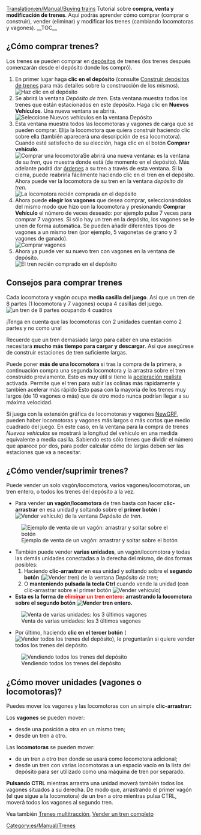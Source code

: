 [[Translation:en/Manual/Buying trains]]
{{es/Manual/Tutorial/Tutorial}}
Tutorial sobre '''compra, venta y modificación de trenes'''. Aquí podrás aprender cómo comprar (comprar o construir), vender (eliminar) y modificar los trenes (cambiando locomotoras y vagones).
__TOC__ 
==¿Cómo comprar trenes?==
Los trenes se pueden comprar en [[es/Manual/Depósitos|depósitos]] de trenes (los trenes después comenzarán desde el depósito donde los compró).
#En primer lugar haga '''clic en el depósito''' (consulte [[es/Manual/Construir depósitos de trenes|Construir depósitos de trenes]] para más detalles sobre la construcción de los mismos).<br/>[[File:en/Manual/BuildTrainTutorial1.png|none|frame|Haz clic en el depósito]]
#Se abrirá la ventana ''Depósito de tren''. Esta ventana muestra todos los trenes que están estacionados en este depósito. Haga clic en '''Nuevos Vehículos'''. Una nueva ventana se abrirá.<br/>[[File:es/Manual/BuildTrainTutorial2.png|none|frame|Seleccione Nuevos vehículos en la ventana Depósito]]
#Esta ventana muestra todos las locomotoras y vagones de carga que se pueden comprar. Elija la locomotora que quiera construir haciendo clic sobre ella (también aparecerá una descripción de esa locomotora). Cuando esté satisfecho de su elección, haga clic en el botón '''Comprar vehículo'''.<br/>[[File:es/Manual/BuildTrainTutorial3.png|none|frame|Comprar una locomotora]]Se abrirá una nueva ventana: es la ventana de su ''tren'', que muestra donde está (de momento en el depósito). Más adelante podrá dar [[es/Manual/Órdenes|órdenes]] a su tren a través de esta ventana. Si la cierra, puede reabrirla fácilmente haciendo clic en el tren en el depósito.<br/>Ahora puede ver la locomotora de su tren en la ventana ''depósito de tren''.<br/>[[File:es/Manual/BuildTrainTutorial4.png|none|frame|La locomotora recién comprada en el depósito]]
#Ahora puede '''elegir los vagones''' que desea comprar, seleccionándolos del mismo modo que hizo con la locomotora y presionando '''Comprar Vehículo''' el número de veces deseado: por ejemplo pulse 7 veces para comprar 7 vagones. Si sólo hay un tren en la depósito, los vagones se le unen de forma automática. Se pueden añadir diferentes tipos de vagones a un mismo tren (por ejemplo, 5 vagonetas de grano y 3 vagones de ganado).<br/>[[File:es/Manual/BuildTrainTutorial6.png|none|frame|Comprar vagones]]
#Ahora ya puede ver su nuevo tren con vagones en la ventana de depósito.<br/>[[File:es/Manual/BuildTrainTutorial7.png|none|frame|El tren recién comprado en el depósito]]

==Consejos para comprar trenes==
Cada locomotora y vagón ocupa '''media casilla del juego'''. Así que un tren de 8 partes (1 locomotora y 7 vagones) ocupa 4 casillas del juego.
[[File:en/Manual/BuildTrainTutorial8.png|none|frame|un tren de 8 partes ocupando 4 cuadros]]

¡Tenga en cuenta que las locomotoras con 2 unidades cuentan como 2 partes y no como una!

Recuerde que un tren demasiado largo para caber en una estación necesitará '''mucho más tiempo para cargar y descargar'''. Así que asegúrese de construir estaciones de tren suficiente largas.

Puede poner '''más de una locomotora''' si tras la compra de la primera, a continuación compra una segunda locomotora y la arrastra sobre el tren construido previamente. Esto es muy útil si tiene la [[es/Archive/Manual/Settings/Aceleración realista|aceleración realista]] activada. Permite que el tren para subir las colinas más rápidamente y también acelerar más rápido Esto pasa con la mayoría de los trenes muy largos (de 10 vagones o más) que de otro modo nunca podrían llegar a su máxima velocidad.

Si juega con la extensión gráfica de locomotoras y vagones [[es/Manual/NewGRF|NewGRF]], pueden haber locomotoras y vagones más largos o más cortos que medio cuadrado del juego. En este caso, en la ventana para la compra de trenes ''Nuevos vehículos'' se mostrará la longitud del vehículo en una medida equivalente a media casilla. Sabiendo esto sólo tienes que dividir el número que aparece por dos, para poder calcular cómo de largas deben ser las estaciones que va a necesitar.

==¿Cómo vender/suprimir trenes?==
Puede vender un solo vagón/locomotora, varios vagones/locomotoras, un tren entero, o todos los trenes del depósito a la vez.

* Para vender '''un vagón/locomotora''' de tren basta con hacer '''clic-arrastrar''' en esa unidad y soltando sobre el '''primer botón''' ([[File:en/Manual/SellTrainVehicle.png|Vender vehículo]]) de la ventana ''Depósito de tren''.
[[File:es/Manual/BuildTrainTutorial9.png|none|frame|Ejemplo de venta de un vagón: arrastrar y soltar sobre el botón]]
* También puede vender '''varias unidades''', un vagón/locomotora y todas las demás unidades conectadas a la derecha del mismo, de dos formas posibles:
*# Haciendo '''clic-arrastrar''' en esa unidad y soltando sobre el '''segundo botón''' ([[File:en/Manual/SellEntireTrain.png|Vender tren]]) de la ventana ''Depósito de tren'';
*# O '''manteniendo pulsada la tecla Ctrl''' cuando vende la unidad (con clic-arrastrar sobre el primer botón [[File:en/Manual/SellTrainVehicle.png|Vender vehículo]])
* '''Esta es la forma de <font color='red'>eliminar un tren entero:</font> arrastrando la locomotora sobre el segundo botón [[File:en/Manual/SellEntireTrain.png|Vender tren entero]].'''
[[File:es/Manual/BuildTrainTutorial10.png|none|frame|Venta de varias unidades: los 3 últimos vagones]]
* Por último, haciendo '''clic en el tercer botón''' ([[File:en/Manual/SellAllTrains.png|Vender todos los trenes del depósito]]), le preguntarán si quiere vender todos los trenes del depósito.
[[File:es/Manual/BuildTrainTutorial11.png|none|frame|Vendiendo todos los trenes del depósito]]

==¿Cómo mover unidades (vagones o locomotoras)?==
Puedes mover los vagones y las locomotoras con un simple '''clic-arrastrar:'''

Los '''vagones''' se pueden mover:
* desde una posición a otra en un mismo tren;
* desde un tren a otro.
Las '''locomotoras''' se pueden mover:
* de un tren a otro tren donde se usará como locomotora adicional;
* desde un tren con varias locomotoras a un espacio vacío en la lista del depósito para ser utilizado como una máquina de tren por separado.

'''Pulsando CTRL''' mientras arrastra una unidad moverá también todos los vagones situados a su derecha. De modo que, arrastrando el primer vagón (el que sigue a la locomotora) de un tren a otro mientras pulsa CTRL, moverá todos los vagones al segundo tren.

Vea también [[es/Trenes multitracción|Trenes multitracción]], [[es/Vender un tren completo|Vender un tren completo]]

[[Category:es/Manual/Trenes]]